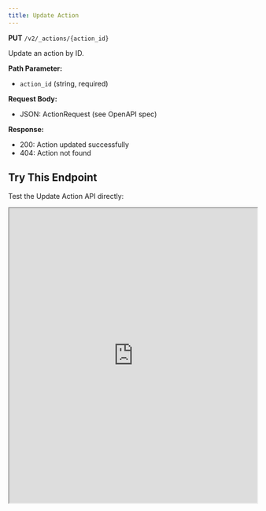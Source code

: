 ```yaml
---
title: Update Action
---
```


**PUT** `/v2/_actions/{action_id}`

Update an action by ID.

**Path Parameter:**
- `action_id` (string, required)

**Request Body:**
- JSON: ActionRequest (see OpenAPI spec)

**Response:**
- 200: Action updated successfully
- 404: Action not found

## Try This Endpoint

Test the Update Action API directly:

<iframe 
  src="https://petstore.swagger.io/?url=https://raw.githubusercontent.com/vamsinole/docs/refs/heads/main/api-reference/openapi.json#/Actions/updateAction"
  width="100%" 
  height="600px"
  style={{
    border: "none",
    borderRadius: "8px",
    boxShadow: "0 4px 6px rgba(0, 0, 0, 0.1)",
    marginTop: "20px"
  }}
  title="Update Action API Playground"
/> 